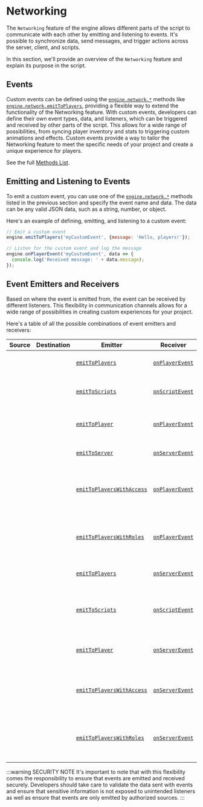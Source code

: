 
# Networking

The `Networking` feature of the engine allows different parts of the script to communicate with each other by emitting and listening to events. It's possible to synchronize data, send messages, and trigger actions across the server, client, and scripts.

In this section, we'll provide an overview of the `Networking` feature and explain its purpose in the script.

## Events

Custom events can be defined using the [`engine.network.*`](/sdk/managers/#network) methods like [`engine.network.emitToPlayers`](/sdk/managers/network/emitToPlayers), providing a flexible way to extend the functionality of the Networking feature. With custom events, developers can define their own event types, data, and listeners, which can be triggered and received by other parts of the script. This allows for a wide range of possibilities, from syncing player inventory and stats to triggering custom animations and effects. Custom events provide a way to tailor the Networking feature to meet the specific needs of your project and create a unique experience for players.

See the full [Methods List](/sdk/managers/#network).

## Emitting and Listening to Events

To emit a custom event, you can use one of the [`engine.network.*`](/sdk/managers/#network) methods listed in the previous section and specify the event name and data. The data can be any valid JSON data, such as a string, number, or object.

Here's an example of defining, emitting, and listening to a custom event:

```js
// Emit a custom event
engine.emitToPlayers('myCustomEvent', {message: 'Hello, players!'});

// Listen for the custom event and log the message
engine.onPlayerEvent('myCustomEvent', data => {
  console.log('Received message: ' + data.message);
});
```

## Event Emitters and Receivers

Based on where the event is emitted from, the event can be received by different listeners. This flexibility in communication channels allows for a wide range of possibilities in creating custom experiences for your project.

Here's a table of all the possible combinations of event emitters and receivers:

| Source        | Destination                 | Emitter                                                                    | Receiver                                               | Action                                         |
| ------------- | --------------------------- | -------------------------------------------------------------------------- | ------------------------------------------------------ | ---------------------------------------------- |
| <ClientTag /> | <ClientTag />               | [`emitToPlayers`](/sdk/managers/network/emitToPlayers)                     | [`onPlayerEvent`](/sdk/managers/network/onPlayerEvent) | Emits to all players                           |
| <ClientTag /> | <ClientTag />               | [`emitToScripts`](/sdk/managers/network/emitToScripts)                     | [`onScriptEvent`](/sdk/managers/network/onScriptEvent) | Only emits to local scripts                    |
| <ClientTag /> | <ClientTag />               | [`emitToPlayer`](/sdk/managers/network/emitToPlayer)                       | [`onPlayerEvent`](/sdk/managers/network/onPlayerEvent) | Emits to a specific player                     |
| <ClientTag /> | <ServerTag />               | [`emitToServer`](/sdk/managers/network/emitToServer)                       | [`onServerEvent`](/sdk/managers/network/onPlayerEvent) | Emits to the server                            |
| <ClientTag /> | <ClientTag />               | [`emitToPlayersWithAccess`](/sdk/managers/network/emitToPlayersWithAccess) | [`onPlayerEvent`](/sdk/managers/network/onPlayerEvent) | Emits to all players with the specified access |
| <ClientTag /> | <ClientTag />               | [`emitToPlayersWithRoles`](/sdk/managers/network/emitToPlayersWithRoles)   | [`onPlayerEvent`](/sdk/managers/network/onPlayerEvent) | Emits to all players with the specified roles  |
| <ServerTag /> | <ClientTag />               | [`emitToPlayers`](/sdk/managers/network/emitToPlayers)                     | [`onServerEvent`](/sdk/managers/network/onServerEvent) | Emits to all players                           |
| <ServerTag /> | <ClientTag /> <ServerTag /> | [`emitToScripts`](/sdk/managers/network/emitToScripts)                     | [`onScriptEvent`](/sdk/managers/network/onScriptEvent) | Emits to all scripts, including client scripts |
| <ServerTag /> | <ClientTag />               | [`emitToPlayer`](/sdk/managers/network/emitToPlayer)                       | [`onServerEvent`](/sdk/managers/network/onServerEvent) | Emits to a specific player                     |
| <ServerTag /> | <ClientTag />               | [`emitToPlayersWithAccess`](/sdk/managers/network/emitToPlayersWithAccess) | [`onServerEvent`](/sdk/managers/network/onServerEvent) | Emits to all players with the specified access |
| <ServerTag /> | <ClientTag />               | [`emitToPlayersWithRoles`](/sdk/managers/network/emitToPlayersWithRoles)   | [`onServerEvent`](/sdk/managers/network/onServerEvent) | Emits to all players with the specified roles  |

:::warning SECURITY NOTE
It's important to note that with this flexibility comes the responsibility to ensure that events are emitted and received securely. Developers should take care to validate the data sent with events and ensure that sensitive information is not exposed to unintended listeners as well as ensure that events are only emitted by authorized sources.
:::
